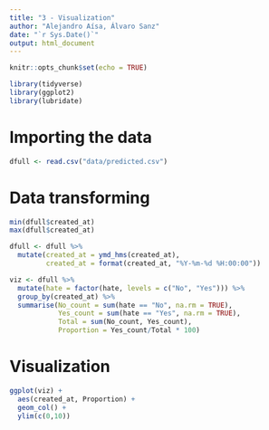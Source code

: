```yaml
---
title: "3 - Visualization"
author: "Alejandro Aísa, Álvaro Sanz"
date: "`r Sys.Date()`"
output: html_document
---
```


```r
knitr::opts_chunk$set(echo = TRUE)
```

```r
library(tidyverse)
library(ggplot2)
library(lubridate)
```


# Importing the data

```r
dfull <- read.csv("data/predicted.csv")
```

# Data transforming

```r
min(dfull$created_at)
max(dfull$created_at)
```

```r

dfull <- dfull %>% 
  mutate(created_at = ymd_hms(created_at),
         created_at = format(created_at, "%Y-%m-%d %H:00:00"))

viz <- dfull %>% 
  mutate(hate = factor(hate, levels = c("No", "Yes"))) %>% 
  group_by(created_at) %>% 
  summarise(No_count = sum(hate == "No", na.rm = TRUE),
            Yes_count = sum(hate == "Yes", na.rm = TRUE),
            Total = sum(No_count, Yes_count),
            Proportion = Yes_count/Total * 100)

```

# Visualization

```r

ggplot(viz) +
  aes(created_at, Proportion) +
  geom_col() +
  ylim(c(0,10))

```








